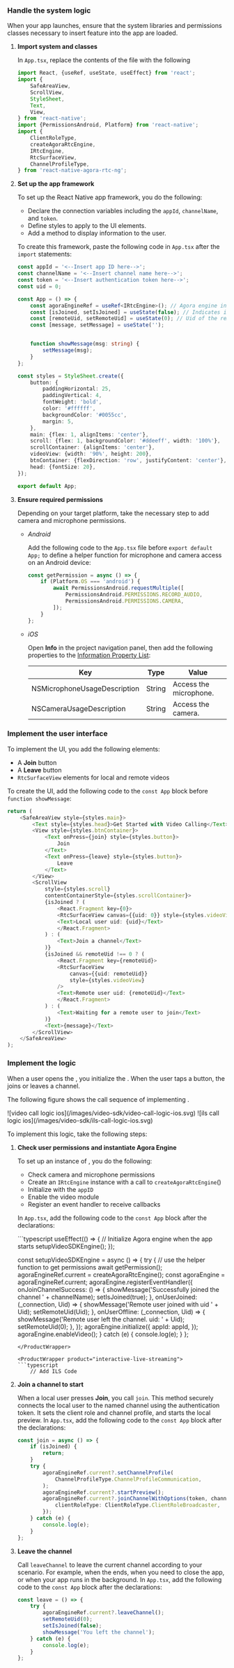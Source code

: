 <PlatformWrapper platform="react-native">

### Handle the system logic

When your app launches, ensure that the system libraries and permissions classes necessary to insert <Vpd k="NAME"/> feature into the app are loaded.

1. **Import system and <Vg k="VSDK" /> classes**

    In `App.tsx`, replace the contents of the file with the following

    ```typescript
    import React, {useRef, useState, useEffect} from 'react';
    import {
        SafeAreaView,
        ScrollView,
        StyleSheet,
        Text,
        View,
    } from 'react-native';
    import {PermissionsAndroid, Platform} from 'react-native';
    import {
        ClientRoleType,
        createAgoraRtcEngine,
        IRtcEngine,
        RtcSurfaceView,
        ChannelProfileType,
    } from 'react-native-agora-rtc-ng';
    ```

1. **Set up the app framework**

    To set up the React Native app framework, you do the following:

    * Declare the connection variables including the `appId`, `channelName`, and `token`.
    * Define styles to apply to the UI elements.
    * Add a method to display information to the user.

    To create this framework, paste the following code in `App.tsx` after the `import` statements:

    ```typescript
    const appId = '<--Insert app ID here-->';
    const channelName = '<--Insert channel name here-->';
    const token = '<--Insert authentication token here-->';
    const uid = 0;

    const App = () => {
        const agoraEngineRef = useRef<IRtcEngine>(); // Agora engine instance
        const [isJoined, setIsJoined] = useState(false); // Indicates if the local user has joined the channel
        const [remoteUid, setRemoteUid] = useState(0); // Uid of the remote user
        const [message, setMessage] = useState('');


        function showMessage(msg: string) {
            setMessage(msg);
        }
    };

    const styles = StyleSheet.create({
        button: {
            paddingHorizontal: 25,
            paddingVertical: 4,
            fontWeight: 'bold',
            color: '#ffffff',
            backgroundColor: '#0055cc',
            margin: 5,
        },
        main: {flex: 1, alignItems: 'center'},
        scroll: {flex: 1, backgroundColor: '#ddeeff', width: '100%'},
        scrollContainer: {alignItems: 'center'},
        videoView: {width: '90%', height: 200},
        btnContainer: {flexDirection: 'row', justifyContent: 'center'},
        head: {fontSize: 20},
    });

    export default App;
    ```

1. **Ensure required permissions**

    Depending on your target platform, take the necessary step to add camera and microphone permissions.
    
     * *Android*

        Add the following code to the `App.tsx` file before `export default App;` to define a helper function for microphone and camera access on an Android device:

        ```typescript
        const getPermission = async () => {
            if (Platform.OS === 'android') {
                await PermissionsAndroid.requestMultiple([
                    PermissionsAndroid.PERMISSIONS.RECORD_AUDIO,
                    PermissionsAndroid.PERMISSIONS.CAMERA,
                ]);
            }
        };
        ```
     * *iOS*

        Open **Info** in the project navigation panel, then add the following properties to the [Information Property List](https://help.apple.com/xcode/mac/current/#/dev3f399a2a6):

        | Key                          | Type   | Value                  |
        |------------------------------|--------|------------------------|
        | NSMicrophoneUsageDescription | String | Access the microphone. |
        | NSCameraUsageDescription     | String | Access the camera.     |

### Implement the user interface

To implement the UI, you add the following elements:

* A **Join** button
* A **Leave** button
* `RtcSurfaceView` elements for local and remote videos

To create the UI, add the following code to the `const App` block before `function showMessage`:

```typescript
return (
    <SafeAreaView style={styles.main}>
        <Text style={styles.head}>Get Started with Video Calling</Text>
        <View style={styles.btnContainer}>
            <Text onPress={join} style={styles.button}>
                Join
            </Text>
            <Text onPress={leave} style={styles.button}>
                Leave
            </Text>
        </View>
        <ScrollView
            style={styles.scroll}
            contentContainerStyle={styles.scrollContainer}>
            {isJoined ? (
                <React.Fragment key={0}>
                <RtcSurfaceView canvas={{uid: 0}} style={styles.videoView} />
                <Text>Local user uid: {uid}</Text>
                </React.Fragment>
            ) : (
                <Text>Join a channel</Text>
            )}
            {isJoined && remoteUid !== 0 ? (
                <React.Fragment key={remoteUid}>
                <RtcSurfaceView
                    canvas={{uid: remoteUid}}
                    style={styles.videoView}
                />
                <Text>Remote user uid: {remoteUid}</Text>
                </React.Fragment>
            ) : (
                <Text>Waiting for a remote user to join</Text>
            )}
            <Text>{message}</Text>
        </ScrollView>
    </SafeAreaView>
);
```

### Implement the <Vpd k="NAME"/> logic

When a user opens the <Vpl k="CLIENT" />, you initialize the <Vg k="ENGINE" />. When the user taps a button, the <Vpl k="CLIENT" /> joins or leaves a channel.

The following figure shows the <Vpd k="SDK" /> call sequence of implementing   <Vpd k="PRODUCT" />.

<ProductWrapper product="video-calling">
![video call logic ios](/images/video-sdk/video-call-logic-ios.svg)
</ProductWrapper>

<ProductWrapper product="interactive-live-streaming">
![ils call logic ios](/images/video-sdk/ils-call-logic-ios.svg)
</ProductWrapper>

To implement this logic, take the following steps:

1. **Check user permissions and instantiate Agora Engine**

    To set up an instance of <Vg k="ENGINE" />, you do the following:

    * Check camera and microphone permissions
    * Create an `IRtcEngine` instance with a call to `createAgoraRtcEngine`()
    * Initialize <Vg k="ENGINE" /> with the `appID`
    * Enable the video module
    * Register an event handler to receive <Vg k="ENGINE" /> callbacks

    In `App.tsx`, add the following code to the `const App` block after the declarations:

    <ProductWrapper product="video-calling">
    ```typescript
    useEffect(() => {
        // Initialize Agora engine when the app starts
        setupVideoSDKEngine();
    });

    const setupVideoSDKEngine = async () => {
        try {
        // use the helper function to get permissions
        await getPermission();
        agoraEngineRef.current = createAgoraRtcEngine();
        const agoraEngine = agoraEngineRef.current;
        agoraEngine.registerEventHandler({
            onJoinChannelSuccess: () => {
                showMessage('Successfully joined the channel ' + channelName);
                setIsJoined(true);
            },
            onUserJoined: (_connection, Uid) => {
                showMessage('Remote user joined with uid ' + Uid);
                setRemoteUid(Uid);
            },
            onUserOffline: (_connection, Uid) => {
                showMessage('Remote user left the channel. uid: ' + Uid);
                setRemoteUid(0);
            },
        });
        agoraEngine.initialize({
            appId: appId,
        });
        agoraEngine.enableVideo();
        } catch (e) {
            console.log(e);
        }
    };
    ```
    </ProductWrapper>

    <ProductWrapper product="interactive-live-streaming">
    ```typescript
        // Add ILS Code
    ```
    </ProductWrapper>

1. **Join a channel to start <Vpd k="NAME" />**

    When a local user presses **Join**, you call `join`. This method securely connects the local user to the named channel using the authentication token. It sets the client role and channel profile, and starts the local preview. In `App.tsx`, add the following code to the `const App` block after the declarations:

    ```typescript
    const join = async () => {
        if (isJoined) {
            return;
        }
        try {
            agoraEngineRef.current?.setChannelProfile(
                ChannelProfileType.ChannelProfileCommunication,
            );
            agoraEngineRef.current?.startPreview();
            agoraEngineRef.current?.joinChannelWithOptions(token, channelName, uid, {
                clientRoleType: ClientRoleType.ClientRoleBroadcaster,
            });
        } catch (e) {
            console.log(e);
        }
    };
    ```

1. **Leave the channel**

    Call `leaveChannel` to leave the current channel according to your scenario. For example, when the <Vpd k="NAME"/> ends, when you need to close the app, or when your app runs in the background. In `App.tsx`, add the following code to the `const App` block after the declarations:

    ```typescript
    const leave = () => {
        try {
            agoraEngineRef.current?.leaveChannel();
            setRemoteUid(0);
            setIsJoined(false);
            showMessage('You left the channel');
        } catch (e) {
            console.log(e);
        }
    };
    ```

</PlatformWrapper>